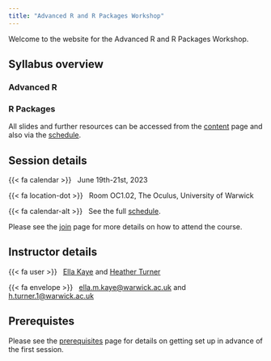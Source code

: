 ```yaml
---
title: "Advanced R and R Packages Workshop"
---
```


Welcome to the website for the Advanced R and R Packages Workshop.

## Syllabus overview

### Advanced R

### R Packages

All slides and further resources can be accessed from the [content](content.qmd) page and also via the [schedule](schedule.qmd). 

## Session details

{{< fa calendar >}} &nbsp; June 19th-21st, 2023

{{< fa location-dot >}} &nbsp; Room OC1.02, The Oculus, University of Warwick

{{< fa calendar-alt >}} &nbsp; See the full [schedule](schedule.qmd).

Please see the [join](join.qmd) page for more details on how to attend the course.

## Instructor details

{{< fa user >}} &nbsp; [Ella Kaye](https://warwick.ac.uk/ellakaye) and [Heather Turner](https://warwick.ac.uk/heatherturner)

{{< fa envelope >}} &nbsp; [ella.m.kaye@warwick.ac.uk](mailto:ella.m.kaye@warwick.ac.uk) and [h.turner.1@warwick.ac.uk](mailto:h.turner.1@warwick.ac.uk)

## Prerequistes

Please see the [prerequisites](prerequisites.qmd) page for details on getting set up in advance of the first session.
